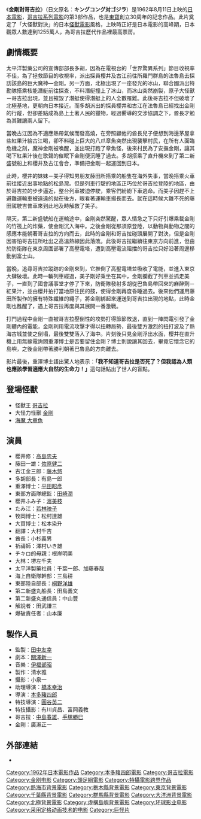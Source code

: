 {{NoteTA
|G1=Show
|G2=Movie
|T=zh-cn:金刚大战哥斯拉;zh-hk:金剛決戰哥斯拉;zh-tw:金剛對哥吉拉
|1=zh-cn:金刚大战哥斯拉;zh-hk:金剛決戰哥斯拉;zh-tw:金剛對哥吉拉
|2=金剛鬥恐龍=>zh-cn:金刚大战哥斯拉;金剛鬥恐龍=>zh-hk:金剛決戰哥斯拉;
|3=zh-cn:哥斯拉;zh-hk:哥斯拉;zh-tw:哥吉拉
}}
{{NOT|哥吉拉大戰金剛}}
{{Infobox Film
| name               = 金剛對哥吉拉
| original_name      = {{lang|ja|キングコング対ゴジラ}}
| image              = 金剛對哥吉拉.jpg|110px
| caption            = 
| director           = [[本多豬四郎|本多豬四郎]](本篇)<br />[[圓谷英二|圓谷英二]](特效)
| producer           = 清水雅/[[田中友幸|田中友幸]]
| writer             = [[關澤新一|關澤新一]]
| starring           = [[高島忠夫|高島忠夫]]<br />[[佐原健二|佐原健二]]<br />[[藤木悠|藤木悠]]<br />[[平田昭彥|平田昭彥]]<br />[[有島一郎|有島一郎]]<br />[[田崎潤|田崎潤]]<br />[[濱美枝|濱美枝]]<br />[[若林映子|若林映子]]
| music              = [[伊福部昭|伊福部昭]]
| narrator           = 
| cinematography     = 富岡素敬(本篇)<br />有川貞昌(特效)
| editing            = 兼子玲子
| production_company = [[東寶電影公司|東寶]]
| distributor        = 東寶 
| released           = {{flagicon|Japan}}1962年8月11日<br />{{flagicon|Taiwan}}1962年11月9日
| runtime            = 97分鐘
| country            = {{JPN}}
| language           = 日語
| budget             = 129萬[[日幣|日幣]]
| gross              = 3億5200萬[[日幣|日幣]]
| preceded_by        = [[哥吉拉的逆襲|哥吉拉的逆襲]]
| followed_by        = [[摩斯拉對哥吉拉|摩斯拉對哥吉拉]]
| website            = 
| amg_id             = 
| imdb_id            = 
| cn_name            = 金刚大战哥斯拉
| hk_name            = 金剛決戰哥斯拉
| tw_name            = 金剛鬥恐龍(院線首映譯名)<br>大金剛對哥吉拉(龍騰影音DVD)
}}
《'''金剛對哥吉拉'''》（日文原名：'''キングコング対ゴジラ'''）是1962年8月11日上映的[[日本|日本]][[電影|電影]]，[[哥吉拉系列電影|哥吉拉系列電影]]的第3部作品，也是[[東寶電影公司|東寶]]創立30周年的記念作品。此片奠定了「大怪獸對決」的日本[[怪獸電影|怪獸電影]]風格，上映時正好是日本電影的高峰期，日本觀眾人數達到1255萬人，為哥吉拉歷代作品裡最高票房。

== 劇情概要 ==
太平洋製藥公司的宣傳部部長多胡，因為在電視台的「世界驚異系列」節目收視率不佳，為了拯救節目的收視率，派出探員櫻井及古江前往所羅門群島的法魯島去探訪該島的巨大魔神—金剛。另一方面，北極出現了一座發光的冰山，聯合國派出特勘隊搭乘核能潛艇前往探查，不料潛艇撞上了冰山，而冰山突然崩裂，原子大怪獸－哥吉拉出現，並且摧毀了潛艇使得潛艇上的人全數罹難。此後哥吉拉不但破壞了北極基地，更朝向日本接近。而多胡派出的探員櫻井和古江在法魯島已經找出金剛的行蹤，但卻差點成為島上土著人民的獵物，經過嚮導的交涉協調之下，酋長才勉為其難讓兩人留下。

當晚古江因為不適應熱帶氣候而發高燒，在旁照顧他的酋長兒子便想到海邊茅屋拿些紅果汁給古江喝，卻不料碰上巨大的八爪章魚突然出現襲擊村民，在所有人面臨危機之刻，魔神金剛被喚醒，並出現打跑了章魚怪，後來村民為了安撫金剛，讓其喝下紅果汁後在歌聲的催眠下金剛便沉睡了過去。多胡搭乘了直升機來到了第二新盛號船上和櫻井及古江會合，準備把金剛一起運回到日本。

此時，櫻井的妹妹－美子得知男朋友藤田所搭乘的船隻在海外失事，當晚搭乘火車前往接近出事地點的松島灣。但是列車行駛的地區正巧位於哥吉拉登陸的地區，由於哥吉拉的步步逼近，整台列車被迫停駛，乘客們紛紛下車逃命。而美子因趕不上避難運輸車被遠遠的拋在後方，眼看著運輸車揚長而去。就在這時候大難不死的藤田駕駛吉普車來到此地及時解救了美子。

隔天，第二新盛號船在運輸途中，金剛突然驚醒，眾人情急之下只好引爆乘載金剛的竹筏上的炸藥，使金剛沉入海中。之後金剛從那須原登陸，以動物與動物之間的感應本能朝著哥吉拉的方向而去，此時的金剛和哥吉拉碰頭展開了對決，但是金剛因害怕哥吉拉所吐出之高溫熱線因此落敗。此後哥吉拉繼續往東京方向前進，但由於防衛隊在東京周圍部署了高壓電塔，遭到高壓電流阻擋的哥吉拉只好沿著周邊移動到富士山。

當晚，追尋哥吉拉蹤跡的金剛來到，它推倒了高壓電塔並吸收了電能，並進入東京大肆破壞。此時一輛列車經過，美子剛好乘坐在其中，金剛攔截了列車並抓走美子，一直到了國會議事堂才停了下來，防衛隊發射多胡從巴魯島帶回來的麻醉劑－紅果汁，並由櫻井拍打當地原住民的鼓，使得金剛再度昏睡過去。後來他們運用藤田所製作的擁有特殊纖維的繩子，將金剛綁起來運送到哥吉拉出現的地點，此時金剛也甦醒了，遇上哥吉拉再度與其展開一番激戰。

打鬥過程中金剛一直被哥吉拉壓倒性的攻勢打得節節敗退，直到一陣閃電引發了金剛體內的電能，金剛利用電流攻擊才得以扭轉局勢，最後雙方激烈的扭打波及了熱海古城並使之倒塌，最後雙雙落入了海中。片刻後只見金剛浮出水面，櫻井在直升機上用無線電詢問重澤博士是否要留住金剛？博士則說讓其回去，畢竟它懷念它的島嶼，之後金剛帶著勝利朝著巴魯島的方向離去。

影片最後，重澤博士語出驚人地表示：'''「我不知道哥吉拉是否死了？但我認為人類也應該學習適應大自然的生命力！」'''這句話點出了世人的盲點。

== 登場怪獸 ==
*怪獸王 [[哥吉拉|哥吉拉]]
*大怪力怪獸 [[金剛_(怪獸)|金剛]]
*[[海魔大章魚|海魔 大章魚]]

== 演員 ==
* 櫻井修：[[高島忠夫|高島忠夫]]
* 藤田一雄：[[佐原健二|佐原健二]]
* 古江金三郎：[[藤木悠|藤木悠]]
* 多胡部長：有島一郎
* 重澤博士：[[平田昭彥|平田昭彥]]
* 東部方面隊總監：[[田崎潤|田崎潤]]
* 櫻井ふみ子：[[濱美枝|濱美枝]]
* たみ江：[[若林映子|若林映子]]
* 牧岡博士：松村達雄
* 大貫博士：松本染升
* 翻譯：大村千吉
* 酋長：小杉義男
* 祈禱師：澤村いき雄
* チキロ的母親：根岸明美
* 大林：堺左千夫
* 太平洋製藥社員：千葉一郎、加藤春哉
* 海上自衛隊幹部：三島耕
* 東部陸自部長：[[桐野洋雄|桐野洋雄]]
* 第二新盛丸船長：田島義文
* 第二新盛丸通信員：中山豐
* 解說者：田武謙三
* 爆破責任者：山本廉

== 製作人員 ==
* 監製：[[田中友幸|田中友幸]]
* 劇本：[[關澤新一|關澤新一]]
* 音樂：[[伊福部昭|伊福部昭]]
* 製作：清水雅
* 攝影：小泉一
* 助理導演：[[橋本幸治|橋本幸治]]
* 導演：[[本多豬四郎|本多豬四郎]]
* 特技導演：[[圓谷英二|圓谷英二]]
* 特技攝影：有川貞昌、富岡義教
* 哥吉拉：[[中島春雄|中島春雄]]、[[手塚勝巳|手塚勝巳]] 
* 金剛：廣瀨正一

==外部連結==
*{{imdb title|tt0056142|金剛大戰哥斯拉}}

{{King Kong}}
{{Godzilla}}
{{本多豬四郎監督作品}}
{{DEFAULTSORT:Kingukongu tai gojira}}
[[Category:1962年日本電影作品|Category:1962年日本電影作品]]
[[Category:本多豬四郎電影|Category:本多豬四郎電影]]
[[Category:哥吉拉電影|Category:哥吉拉電影]]
[[Category:金刚电影|Category:金刚电影]]
[[Category:頭足綱電影|Category:頭足綱電影]]
[[Category:特攝電影跨界作品|Category:特攝電影跨界作品]]
[[Category:熱海市背景電影|Category:熱海市背景電影]] 
[[Category:栃木縣背景電影|Category:栃木縣背景電影]]
[[Category:東京背景電影|Category:東京背景電影]]
[[Category:千葉縣背景電影|Category:千葉縣背景電影]]
[[Category:群馬縣背景電影|Category:群馬縣背景電影]]
[[Category:大洋洲背景電影|Category:大洋洲背景電影]]
[[Category:北極背景電影|Category:北極背景電影]]
[[Category:虛構島嶼背景電影|Category:虛構島嶼背景電影]]
[[Category:环球影业电影|Category:环球影业电影]]
[[Category:采用定格动画技术的电影|Category:采用定格动画技术的电影]]
[[Category:巨怪片|Category:巨怪片]]